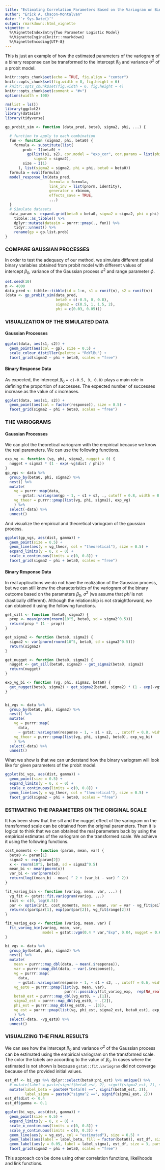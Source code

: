 ```yaml
---
title: "Estimating Correlation Parameters Based on the Variogram on Binary Variables"
author: "Erick A. Chacon-Montalvan"
date: "`r Sys.Date()`"
output: rmarkdown::html_vignette
vignette: >
  %\VignetteIndexEntry{Two Parameter Logistic Model}
  %\VignetteEngine{knitr::rmarkdown}
  %\VignetteEncoding{UTF-8}
---
```


This is just an example of how the estimated parameters of the variogram of a binary
response can be transformed to the intercept $\beta_0$ and variance $\sigma^2$ of a
probit model.

```r
knitr::opts_chunk$set(echo = TRUE, fig.align = "center")
knitr::opts_chunk$set(fig.width = 8, fig.height = 6)
# knitr::opts_chunk$set(fig.width = 6, fig.height = 4)
knitr::opts_chunk$set(comment = "#>")
options(width = 100)
```


```r
rm(list = ls())
library(ggplot2)
library(datasim)
library(tidyverse)

```

```r

gp_probit_sim <- function (data_pred, beta0, sigma2, phi, ...) {

  # function to apply to each combination
  fun <- function (sigma2, phi, beta0) {
    formula <- substitute(list(
        prob ~ I(beta0) +
          gp(list(s1, s2), cor.model = "exp_cor", cor.params = list(phi = phi),
             sigma2 = sigma2),
        size ~ I(1)
      ), list(sigma2 = sigma2, phi = phi, beta0 = beta0))
  formula = eval(formula)
  model_response_lm(data_pred,
                    formula = formula,
                    link_inv = list(pnorm, identity),
                    generator = rbinom,
                    effects_save = TRUE,
                    ...)
  }
  # Simulate datasets
  data_param <- expand.grid(beta0 = beta0, sigma2 = sigma2, phi = phi) %>%
    tibble::as_tibble() %>%
    dplyr::mutate(datasim = purrr::pmap(., fun)) %>%
    tidyr::unnest() %>%
    rename(gp = gp.list.prob)
}
```


### COMPARE GAUSSIAN PROCESSES

In order to test the adequacy of our method, we simulate different spatial binary
variables obtained from probit model with different values of intercept $\beta_0$,
variance of the Gaussian process $\sigma^2$ and range parameter $\phi$.

```r
set.seed(10)
n <- 4000
data_pred <- tibble::tibble(id = 1:n, s1 = runif(n), s2 = runif(n))
(data <- gp_probit_sim(data_pred,
                       beta0 = c(-0.5, 0, 0.8),
                       sigma2 = c(0.5, 1, 1.5, 2),
                       phi = c(0.03, 0.05)))
```

### VISUALIZATION OF THE SIMULATED DATA

#### Gaussian Processes

```r
ggplot(data, aes(s1, s2)) +
  geom_point(aes(col = gp), size = 0.5) +
  scale_colour_distiller(palette = "RdYlBu") +
  facet_grid(sigma2 ~ phi + beta0, scales = "free")
```

#### Binary Response Data

As expected, the intercept $\beta_0$ `= c(-0.5, 0, 0.8)` plays a main role in defining
the proportion of successes. The expected number of successes increase as the value
of $c$ increases.

```r
ggplot(data, aes(s1, s2)) +
  geom_point(aes(col = factor(response)), size = 0.5) +
  facet_grid(sigma2 ~ phi + beta0, scales = "free")
```

### THE VARIOGRAMS

#### Gaussian Processes

We can plot the theoretical variogram with the empirical because we know the real
parameters. We can use the following functions.

```r

exp_vg <- function (vg, phi, sigma2, nugget = 0) {
  nugget + sigma2 * (1 - exp(-vg$dist / phi))
}
gp_vgs <- data %>%
  group_by(beta0, phi, sigma2) %>%
  nest() %>%
  mutate(
    vg = purrr::map(data,
      ~ gstat::variogram(gp ~ 1, ~ s1 + s2, ., cutoff = 0.8, width = 0.005)),
    vg_theor = purrr::pmap(list(vg, phi, sigma2), exp_vg)
    ) %>%
  select(-data) %>%
  unnest()

```

And visualize the empirical and theoretical variogram of the gaussian process.

```r
ggplot(gp_vgs, aes(dist, gamma)) +
  geom_point(size = 0.5) +
  geom_line(aes(y = vg_theor, col = "theoretical"), size = 0.5) +
  expand_limits(y = 0, x = 0) +
  scale_x_continuous(limits = c(0, 0.8)) +
  facet_grid(sigma2 ~ phi + beta0, scales = "free")

```

#### Binary Response Data

In real applications we do not have the realization of the Gaussian process, but we
can still know the characteristics of the variogram of the binary outcome based on
the parameters $\beta_0$, $\sigma^2$ (we assume that $phi$ is not drastically
different). Although the relationship is not straightforward, we can obtained it
using the following functions.

```r

get_sill <- function (beta0, sigma2) {
  prop <- mean(pnorm(rnorm(10^5, beta0, sd = sigma2^0.5)))
  return(prop * (1 - prop))
}

get_sigma2 <- function (beta0, sigma2) {
  sigma2 <- var(pnorm(rnorm(10^5, beta0, sd = sigma2^0.5)))
  return(sigma2)
}

get_nugget <- function (beta0, sigma2) {
  nugget <- get_sill(beta0, sigma2) - get_sigma2(beta0, sigma2)
  return(nugget)
}

exp_vg_bi <- function (vg, phi, sigma2, beta0) {
  get_nugget(beta0, sigma2) + get_sigma2(beta0, sigma2) * (1 - exp(-vg$dist / phi))
}


bi_vgs <- data %>%
  group_by(beta0, phi, sigma2) %>%
  nest() %>%
  mutate(
    vg = purrr::map(
      data,
      ~ gstat::variogram(response ~ 1, ~ s1 + s2, ., cutoff = 0.8, width = 0.005)),
    vg_theor = purrr::pmap(list(vg, phi, sigma2, beta0), exp_vg_bi)
    ) %>%
  select(-data) %>%
  unnest()
```

What we show is that we can understand how the binary variogram will look like for
given parameters of the probit model.

```r

ggplot(bi_vgs, aes(dist, gamma)) +
  geom_point(size = 0.5) +
  expand_limits(y = 0, x = 0) +
  scale_x_continuous(limits = c(0, 0.8)) +
  geom_line(aes(y = vg_theor, col = "theoretical"), size = 0.5) +
  facet_grid(sigma2 ~ phi + beta0, scales = "free")

```

### ESTIMATING THE PARAMETERS ON THE ORIGINAL SCALE

It has been show that the sill and the nugget effect of the variogram on the
transformed scale can be obtained from the original parameters. Then it is logical to
think that we can obtained the real parameters back by using the empirical estimates
of the variogram on the transformed scale. We achieve it using the following
functions.

```r

cost_moments <- function (param, mean, var) {
  beta0 <- param[1]
  sigma2 <- exp(param[2])
  x <- rnorm(10^5, beta0, sd = sigma2^0.5)
  mean_bi <- mean(pnorm(x))
  var_bi <- var(pnorm(x))
  return(log((mean_bi - mean) ^ 2 + (var_bi - var) ^ 2))
}

fit_variog_bin <- function (variog, mean, var, ...) {
  vg_fit <- gstat::fit.variogram(variog, ...)
  init <- c(0, log(0.5))
  par <- optim(init, cost_moments, mean = mean, var = var - vg_fit$psill[1])
  return(c(par$par[1], exp(par$par[2]), vg_fit$range[2]))
}

fit_variog_exp <- function (variog, mean, var) {
  fit_variog_bin(variog, mean, var,
                 model = gstat::vgm(0.4 * var,"Exp", 0.04, nugget = 0.6 * var))
}

bi_vgs <- data %>%
  group_by(beta0, phi, sigma2) %>%
  nest() %>%
  mutate(
    mean = purrr::map_dbl(data, ~ mean(.$response)),
    var = purrr::map_dbl(data, ~ var(.$response)),
    vg = purrr::map(
      data,
      ~ gstat::variogram(response ~ 1, ~ s1 + s2, ., cutoff = 0.6, width = 0.005)),
    vg_est0 = purrr::pmap(list(vg, mean, var),
                           purrr::possibly(fit_variog_exp,  rep(NA_real_))),
    beta0_est = purrr::map_dbl(vg_est0, ~ .[1]),
    sigma2_est = purrr::map_dbl(vg_est0, ~ .[2]),
    phi_est = purrr::map_dbl(vg_est0, ~ .[3]),
    vg_est = purrr::pmap(list(vg, phi_est, sigma2_est, beta0_est), exp_vg_bi)
    ) %>%
  select(-data, -vg_est0) %>%
  unnest()
```

### VISUALIZING THE FINAL RESULTS

We can see how the intercept $\beta_0$ and variance $\sigma^2$ of the Gaussian
process can be estimated using the empirical variogram on the transformed scale. The
color the labels are according to the value of $\beta_0$. In cases where the
estimated is not shown is because `gstat::fit.variogram` did not converge because of
the provided initial values.

```r

est_df <- bi_vgs %>% dplyr::select(beta0:phi_est) %>% unique() %>%
  # mutate(label = paste(signif(beta0_est, 2), signif(sigma2_est, 2), sep = " & "))
  mutate(label_beta = paste0("beta[0] ==", signif(beta0_est, 2)),
         label_sigma = paste0("sigma^2 ==", signif(sigma2_est, 2)))
est_df$dist <- 0.4
est_df$gamma <- 0.1

ggplot(bi_vgs, aes(dist, gamma)) +
  geom_point(size = 0.5) +
  expand_limits(y = 0, x = 0) +
  scale_x_continuous(limits = c(0, 0.8)) +
  scale_y_continuous(limits = c(0, 0.3)) +
  geom_line(aes(y = vg_est, col = "estimated"), size = 0.5) +
  geom_label(aes(label = label_beta, fill = factor(beta0)), est_df, size = 3, parse = T) +
  geom_label(aes(y = 0.05, label = label_sigma), est_df, size = 3, parse = T) +
  facet_grid(sigma2 ~ phi + beta0, scales = "free")

```

This approach con be done using other correlation functions, likelihoods and link
functions.
